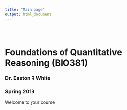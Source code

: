 ```yaml
---
title: "Main page"
output: html_document
---
```


<style type="text/css">
.title {
  display: none;
}

#getting-started img {
  margin-right: 10px;
}

</style>

<div class="row" style="padding-top: 30px;">
<div class="col-sm-6">

# **Foundations of Quantitative Reasoning (BIO381)**

### Dr. Easton R White {style="padding-top: 0px;"}
### Spring 2019 {style="padding-top: 0px;"}

Welcome to your course
